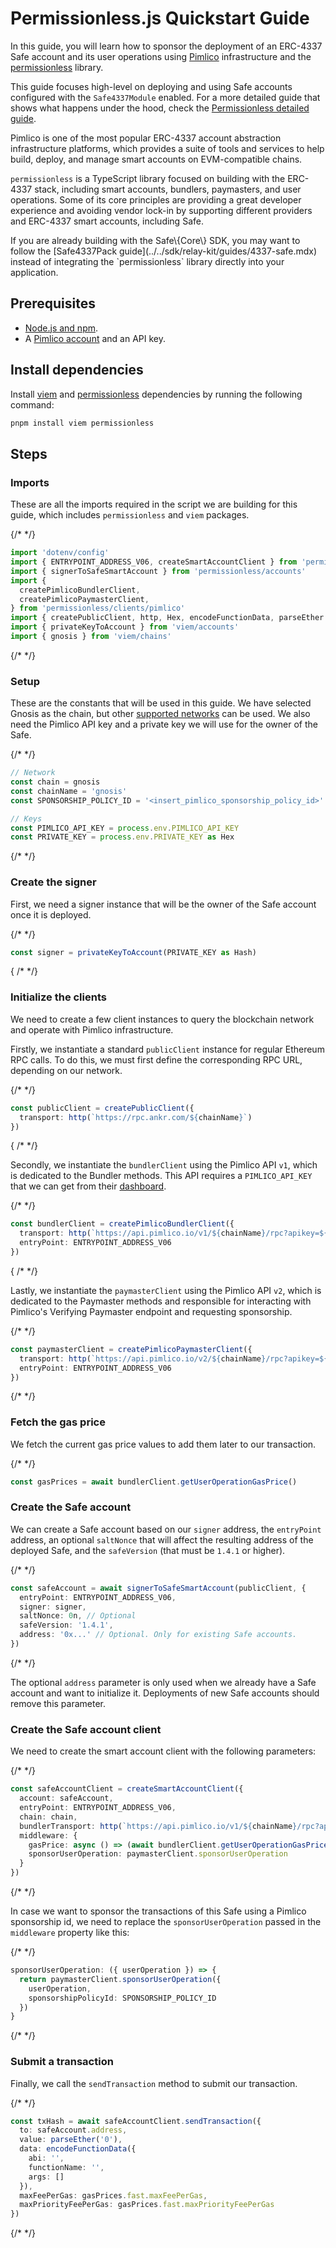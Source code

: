 
# Permissionless.js Quickstart Guide

In this guide, you will learn how to sponsor the deployment of an ERC-4337 Safe account and its user operations using [Pimlico](https://pimlico.io) infrastructure and the [permissionless](https://npmjs.com/permissionless) library.

This guide focuses high-level on deploying and using Safe accounts configured with the `Safe4337Module` enabled. For a more detailed guide that shows what happens under the hood, check the [Permissionless detailed guide](./permissionless-detailed).

Pimlico is one of the most popular ERC-4337 account abstraction infrastructure platforms, which provides a suite of tools and services to help build, deploy, and manage smart accounts on EVM-compatible chains.

`permissionless` is a TypeScript library focused on building with the ERC-4337 stack, including smart accounts, bundlers, paymasters, and user operations. Some of its core principles are providing a great developer experience and avoiding vendor lock-in by supporting different providers and ERC-4337 smart accounts, including Safe.

<Callout type='info' emoji='ℹ️'>
  If you are already building with the Safe\{Core\} SDK, you may want to follow the [Safe4337Pack guide](../../sdk/relay-kit/guides/4337-safe.mdx) instead of integrating the `permissionless` library directly into your application.
</Callout>

## Prerequisites

- [Node.js and npm](https://docs.npmjs.com/downloading-and-installing-node-js-and-npm).
- A [Pimlico account](https://dashboard.pimlico.io) and an API key.

## Install dependencies

Install [viem](https://npmjs.com/viem) and [permissionless](https://npmjs.com/permissionless) dependencies by running the following command:

```bash
pnpm install viem permissionless
```

## Steps

<Steps>

  ### Imports

  These are all the imports required in the script we are building for this guide, which includes `permissionless` and `viem` packages.

  {/* <!-- vale off --> */}

  ```typescript
  import 'dotenv/config'
  import { ENTRYPOINT_ADDRESS_V06, createSmartAccountClient } from 'permissionless'
  import { signerToSafeSmartAccount } from 'permissionless/accounts'
  import {
    createPimlicoBundlerClient,
    createPimlicoPaymasterClient,
  } from 'permissionless/clients/pimlico'
  import { createPublicClient, http, Hex, encodeFunctionData, parseEther } from 'viem'
  import { privateKeyToAccount } from 'viem/accounts'
  import { gnosis } from 'viem/chains'
  ```

  {/* <!-- vale on --> */}

  ### Setup

  These are the constants that will be used in this guide. We have selected Gnosis as the chain, but other [supported networks](../4337-supported-networks.md) can be used. We also need the Pimlico API key and a private key we will use for the owner of the Safe.

  {/* <!-- vale off --> */}

  ```typescript
  // Network
  const chain = gnosis
  const chainName = 'gnosis'
  const SPONSORSHIP_POLICY_ID = '<insert_pimlico_sponsorship_policy_id>'

  // Keys
  const PIMLICO_API_KEY = process.env.PIMLICO_API_KEY
  const PRIVATE_KEY = process.env.PRIVATE_KEY as Hex
  ```

  {/* <!-- vale on --> */}

  ### Create the signer

  First, we need a signer instance that will be the owner of the Safe account once it is deployed.

  {/* <!-- vale off --> */}

  ```typescript
  const signer = privateKeyToAccount(PRIVATE_KEY as Hash)
  ```

  { /* <!-- vale on --> */}

  ### Initialize the clients

  We need to create a few client instances to query the blockchain network and operate with Pimlico infrastructure.

  Firstly, we instantiate a standard `publicClient` instance for regular Ethereum RPC calls. To do this, we must first define the corresponding RPC URL, depending on our network.

  {/* <!-- vale off --> */}

  ```typescript
  const publicClient = createPublicClient({
    transport: http(`https://rpc.ankr.com/${chainName}`)
  })
  ```
  
  { /* <!-- vale on --> */}

  Secondly, we instantiate the `bundlerClient` using the Pimlico API `v1`, which is dedicated to the Bundler methods. This API requires a `PIMLICO_API_KEY` that we can get from their [dashboard](https://dashboard.pimlico.io/apikeys).

  {/* <!-- vale off --> */}

  ```typescript
  const bundlerClient = createPimlicoBundlerClient({
    transport: http(`https://api.pimlico.io/v1/${chainName}/rpc?apikey=${PIMLICO_API_KEY}`),
    entryPoint: ENTRYPOINT_ADDRESS_V06
  })
  ```

  { /* <!-- vale on --> */}

  Lastly, we instantiate the `paymasterClient` using the Pimlico API `v2`, which is dedicated to the Paymaster methods and responsible for interacting with Pimlico's Verifying Paymaster endpoint and requesting sponsorship.

  {/* <!-- vale off --> */}

  ```typescript
  const paymasterClient = createPimlicoPaymasterClient({
    transport: http(`https://api.pimlico.io/v2/${chainName}/rpc?apikey=${PIMLICO_API_KEY}`),
    entryPoint: ENTRYPOINT_ADDRESS_V06
  })
  ```

  {/* <!-- vale on --> */}

  ### Fetch the gas price

  We fetch the current gas price values to add them later to our transaction.

  {/* <!-- vale off --> */}

  ```typescript
  const gasPrices = await bundlerClient.getUserOperationGasPrice()
  ```

  ### Create the Safe account

  We can create a Safe account based on our `signer` address, the `entryPoint` address, an optional `saltNonce` that will affect the resulting address of the deployed Safe, and the `safeVersion` (that must be `1.4.1` or higher).

  {/* <!-- vale off --> */}

  ```typescript
  const safeAccount = await signerToSafeSmartAccount(publicClient, {
    entryPoint: ENTRYPOINT_ADDRESS_V06,
    signer: signer,
    saltNonce: 0n, // Optional
    safeVersion: '1.4.1',
    address: '0x...' // Optional. Only for existing Safe accounts.
  })
  ```

  {/* <!-- vale on --> */}

  The optional `address` parameter is only used when we already have a Safe account and want to initialize it. Deployments of new Safe accounts should remove this parameter.

  ### Create the Safe account client

  We need to create the smart account client with the following parameters:

  {/* <!-- vale off --> */}

  ```typescript
  const safeAccountClient = createSmartAccountClient({
    account: safeAccount,
    entryPoint: ENTRYPOINT_ADDRESS_V06,
    chain: chain,
    bundlerTransport: http(`https://api.pimlico.io/v1/${chainName}/rpc?apikey=${PIMLICO_API_KEY}`),
    middleware: {
      gasPrice: async () => (await bundlerClient.getUserOperationGasPrice()).fast,
      sponsorUserOperation: paymasterClient.sponsorUserOperation
    }
  })
  ```

  {/* <!-- vale on --> */}

  In case we want to sponsor the transactions of this Safe using a Pimlico sponsorship id, we need to replace the `sponsorUserOperation` passed in the `middleware` property like this:

  {/* <!-- vale off --> */}

  ```typescript
  sponsorUserOperation: ({ userOperation }) => {
    return paymasterClient.sponsorUserOperation({
      userOperation,
      sponsorshipPolicyId: SPONSORSHIP_POLICY_ID
    })
  }
  ```

  {/* <!-- vale on --> */}

  ### Submit a transaction

  Finally, we call the `sendTransaction` method to submit our transaction.

  {/* <!-- vale off --> */}

  ```typescript
  const txHash = await safeAccountClient.sendTransaction({
    to: safeAccount.address,
    value: parseEther('0'),
    data: encodeFunctionData({
      abi: '',
      functionName: '',
      args: []
    }),
    maxFeePerGas: gasPrices.fast.maxFeePerGas,
    maxPriorityFeePerGas: gasPrices.fast.maxPriorityFeePerGas
  })
  ```

  {/* <!-- vale on --> */}

</Steps>
